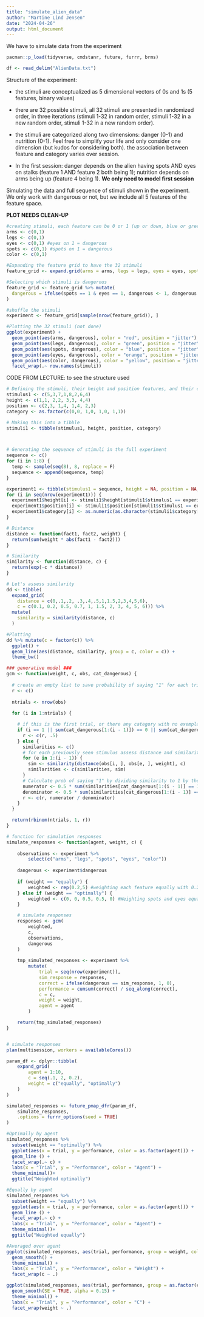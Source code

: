 ```yaml
---
title: "simulate_alien_data"
author: "Martine Lind Jensen"
date: "2024-04-26"
output: html_document
---
```

We have to simulate data from the experiment 

```r
pacman::p_load(tidyverse, cmdstanr, future, furrr, brms)
```

```r
df <- read_delim("AlienData.txt")
```

Structure of the experiment:

- the stimuli are conceptualized as 5 dimensional vectors of 0s and 1s (5 features, binary values)

- there are 32 possible stimuli, all 32 stimuli are presented in randomized order, in three iterations (stimuli 1-32 in random order, stimuli 1-32 in a new random order, stimuli 1-32 in a new random order).

- the stimuli are categorized along two dimensions: danger (0-1) and nutrition (0-1). Feel free to simplify your life and only consider one dimension (but kudos for considering both).
the association between feature and category varies over session. 

- In the first session: danger depends on the alien having spots AND eyes on stalks (feature 1 AND feature 2 both being 1); nutrition depends on arms being up (feature 4 being 1).
    **We only need to model first session**


Simulating the data and full sequence of stimuli shown in the experiment. We only work with dangerous or not, but we include all 5 features of the feature space.

**PLOT NEEDS CLEAN-UP**

```r
#creating stimuli, each feature can be 0 or 1 (up or down, blue or green, on or off)
arms <- c(0,1)
legs <- c(0,1)
eyes <- c(0,1) #eyes on 1 = dangerous
spots <- c(0,1) #spots on 1 = dangerous
color <- c(0,1)

#Expanding the feature grid to have the 32 stimuli
feature_grid <- expand.grid(arms = arms, legs = legs, eyes = eyes, spots = spots, color = color)

#Selecting which stimuli is dangerous 
feature_grid <- feature_grid %>% mutate(
  dangerous = ifelse(spots == 1 & eyes == 1, dangerous <- 1, dangerous <- 0)
)

#shuffle the stimuli 
experiment <- feature_grid[sample(nrow(feature_grid)), ]

#Plotting the 32 stimuli (not done)
ggplot(experiment) + 
  geom_point(aes(arms, dangerous), color = "red", position = "jitter") +
  geom_point(aes(legs, dangerous), color = "green", position = "jitter") +
  geom_point(aes(spots, dangerous), color = "blue", position = "jitter") +
  geom_point(aes(eyes, dangerous), color = "orange", position = "jitter") +
  geom_point(aes(color, dangerous), color = "yellow", position = "jitter") +
  facet_wrap(.~ row.names(stimuli))

```



CODE FROM LECTURE: to see the structure used  
```r
# Defining the stimuli, their height and position features, and their category
stimulus1 <- c(5,3,7,1,8,2,6,4)
height <- c(1,1, 2,2, 3,3, 4,4)
position <- c(2,3, 1,4, 1,4, 2,3)
category <- as.factor(c(0,0, 1,0, 1,0, 1,1))

# Making this into a tibble
stimuli1 <- tibble(stimulus1, height, position, category)



# Generating the sequence of stimuli in the full experiment
sequence <- c()
for (i in 1:8) {
  temp <- sample(seq(8), 8, replace = F)
  sequence <- append(sequence, temp)
}

experiment1 <- tibble(stimulus1 = sequence, height = NA, position = NA, category = NA)
for (i in seq(nrow(experiment1))) {
  experiment1$height[i] <- stimuli1$height[stimuli1$stimulus1 == experiment1$stimulus1[i]]
  experiment1$position[i] <- stimuli1$position[stimuli1$stimulus1 == experiment1$stimulus1[i]]
  experiment1$category[i] <- as.numeric(as.character(stimuli1$category[stimuli1$stimulus1 == experiment1$stimulus1[i]]))
}
```

```r
# Distance 
distance <- function(fact1, fact2, weight) {
  return(sum(weight * abs(fact1 - fact2)))
}

# Similarity
similarity <- function(distance, c) {
  return(exp(-c * distance))
}

# Let's assess similarity
dd <- tibble(
  expand_grid(
    distance = c(0,.1,.2, .3,.4,.5,1,1.5,2,3,4,5,6), 
    c = c(0.1, 0.2, 0.5, 0.7, 1, 1.5, 2, 3, 4, 5, 6))) %>% 
  mutate(
    similarity = similarity(distance, c)
  )

#Plotting
dd %>% mutate(c = factor(c)) %>%
  ggplot() +
  geom_line(aes(distance, similarity, group = c, color = c)) + 
  theme_bw()
```

```r
### generative model ###
gcm <- function(weight, c, obs, cat_dangerous) {
  
  # create an empty list to save probability of saying "1" for each trial
  r <- c()
  
  ntrials <- nrow(obs)
  
  for (i in 1:ntrials) {

    # if this is the first trial, or there any category with no exemplars seen yet, set the choice to random
    if (i == 1 || sum(cat_dangerous[1:(i - 1)]) == 0 || sum(cat_dangerous[1:(i - 1)]) == (i - 1)) {
      r <- c(r, .5)
    } else {
      similarities <- c()
      # for each previously seen stimulus assess distance and similarity
      for (e in 1:(i - 1)) {
        sim <- similarity(distance(obs[i, ], obs[e, ], weight), c)
        similarities <- c(similarities, sim)
      }
      # Calculate prob of saying "1" by dividing similarity to 1 by the sum of similarity to 1 and to 2
      numerator <- 0.5 * sum(similarities[cat_dangerous[1:(i - 1)] == 1])
      denominator <- 0.5 * sum(similarities[cat_dangerous[1:(i - 1)] == 1]) + 0.5 * sum(similarities[cat_dangerous[1:(i - 1)] == 0])
      r <- c(r, numerator / denominator)
    }
  }

  return(rbinom(ntrials, 1, r))
}
```

```r
# function for simulation responses
simulate_responses <- function(agent, weight, c) {
    
    observations <- experiment %>%
        select(c("arms", "legs", "spots", "eyes", "color"))
    
    dangerous <- experiment$dangerous
    
    if (weight == "equally") {
        weighted <- rep(0.2,5) #weighting each feature equally with 0.2 
    } else if (weight == "optimally") {
        weighted <- c(0, 0, 0.5, 0.5, 0) #Weighting spots and eyes equally since they are the dangerous features. Given the other features a weight of 0
    } 

    # simulate responses
    responses <- gcm(
        weighted,
        c,
        observations,
        dangerous
    )
    
    tmp_simulated_responses <- experiment %>%
        mutate(
            trial = seq(nrow(experiment)),
            sim_response = responses,
            correct = ifelse(dangerous == sim_response, 1, 0),
            performance = cumsum(correct) / seq_along(correct),
            c = c,
            weight = weight,
            agent = agent
        )

    return(tmp_simulated_responses)
}


# simulate responses
plan(multisession, workers = availableCores())

param_df <- dplyr::tibble(
    expand_grid(
        agent = 1:10,
        c = seq(.1, 2, 0.2),
        weight = c("equally", "optimally")
    )
)

simulated_responses <- future_pmap_dfr(param_df,
    simulate_responses,
    .options = furrr_options(seed = TRUE)
)
```


```r

#Optimally by agent
simulated_responses %>% 
  subset(weight == "optimally") %>% 
  ggplot(aes(x = trial, y = performance, color = as.factor(agent))) +
  geom_line () +
  facet_wrap(.~ c) +
  labs(x = "Trial", y = "Performance", color = "Agent") + 
  theme_minimal()+ 
  ggtitle("Weighted optimally")

#Equally by agent
simulated_responses %>% 
  subset(weight == "equally") %>% 
  ggplot(aes(x = trial, y = performance, color = as.factor(agent))) +
  geom_line () +
  facet_wrap(.~ c) +
  labs(x = "Trial", y = "Performance", color = "Agent") + 
  theme_minimal()+ 
  ggtitle("Weighted equally")

#Averaged over agent 
ggplot(simulated_responses, aes(trial, performance, group = weight, color = weight)) +
  geom_smooth() +
  theme_minimal() +
  labs(x = "Trial", y = "Performance", color = "Weight") + 
  facet_wrap(c ~ .)

ggplot(simulated_responses, aes(trial, performance, group = as.factor(c), color = as.factor(c))) +
  geom_smooth(SE = TRUE, alpha = 0.15) +
  theme_minimal() +
  labs(x = "Trial", y = "Performance", color = "C") + 
  facet_wrap(weight ~ .)

```

